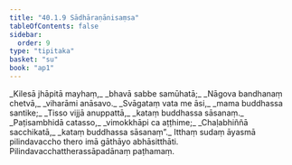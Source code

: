 ```yaml
---
title: "40.1.9 Sādhāraṇānisaṃsa"
tableOfContents: false
sidebar:
  order: 9
type: "tipitaka"
basket: "su"
book: "ap1"
---
```



<DynamicBreadcrumb />

<Division number="205" book="ap1">

<Paragraph number="4502" type="verses" book="ap1">
_Kilesā jhāpitā mayhaṃ,_  
_bhavā sabbe samūhatā;_  
_Nāgova bandhanaṃ chetvā,_  
_viharāmi anāsavo._  

</Paragraph>

</Division>
<Division number="206" book="ap1">

<Paragraph number="4503" type="verses" book="ap1">
_Svāgataṃ vata me āsi,_  
_mama buddhassa santike;_  
_Tisso vijjā anuppattā,_  
_kataṃ buddhassa sāsanaṃ._  

</Paragraph>

</Division>
<Division number="207" book="ap1">

<Paragraph number="4504" type="verses" book="ap1">
_Paṭisambhidā catasso,_  
_vimokkhāpi ca aṭṭhime;_  
_Chaḷabhiññā sacchikatā,_  
_kataṃ buddhassa sāsanaṃ”._  

</Paragraph>

<Paragraph number="4505" book="ap1">
Itthaṃ sudaṃ āyasmā pilindavaccho thero imā gāthāyo abhāsitthāti.

</Paragraph>
</Division>

<Paragraph number="4506" type="center" book="ap1">
Pilindavacchattherassāpadānaṃ paṭhamaṃ.
</Paragraph>